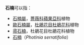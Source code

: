 '''石楠'''可以指：
* [[石楠屬|石楠屬]]，[[薔薇科|薔薇科]][[蘋果亞科|蘋果亞科]]植物
* [[歐石楠屬|歐石楠屬]]，[[杜鵑花目|杜鵑花目]][[杜鵑花科|杜鵑花科]]植物
* [[帚石楠|帚石楠]]，杜鵑花目杜鵑花科植物
* [[石楠_(石楠属)|石楠]]（''Photinia serratifolia''）
{{消歧義|cat=二字物種消歧義}}